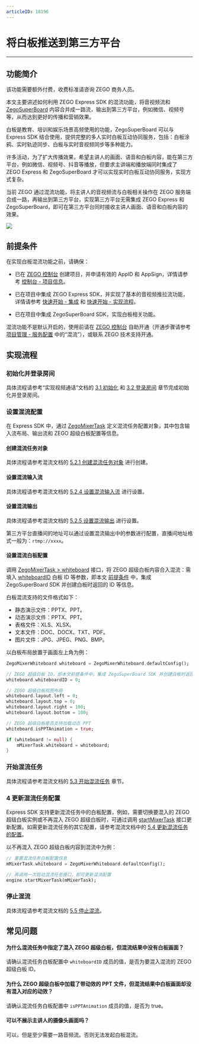 ```yaml
---
articleID: 18196
---
```

# 将白板推送到第三方平台

- - -

## 功能简介

<Warning title="注意">


该功能需要额外付费，收费标准请咨询 ZEGO 商务人员。  

</Warning>



本文主要讲述如何利用 ZEGO Express SDK 的混流功能，将音视频流和 [ZegoSuperBoard](https://doc-zh.zego.im/article/11287) 内容合并成一路流，输出到第三方平台，例如微信、视频号等，从而达到更好的传播和营销效果。

白板是教育、培训和娱乐场景高频使用的功能，ZegoSuperBoard 可以与 Express SDK 结合使用，提供完整的多人实时白板互动协同服务，包括：白板涂鸦、实时轨迹同步、白板与实时音视频同步等多种能力。

许多活动，为了扩大传播效果，希望主讲人的画面、语音和白板内容，能在第三方平台，例如微信、视频号、抖音等播放，但要求主讲端和播放端同时集成了 ZEGO Express 和 ZegoSuperBoard 才可以实现实时白板互动协同服务，实现方式复杂。

当前 ZEGO 通过混流功能，将主讲人的音视频流与白板相关操作在 ZEGO 服务端合成一路，再输出到第三方平台，实现第三方平台无需集成 ZEGO Express 和 ZegoSuperBoard，即可在第三方平台同时接收主讲人画面、语音和白板内容的效果。

<Frame width="512" height="auto" caption=""><img src="https://storage.zego.im/sdk-doc/Pics/Express/whiteboard_mixer.jpeg" /></Frame>

## 前提条件

在实现白板混流功能之前，请确保：

- 已在 [ZEGO 控制台](https://console.zego.im) 创建项目，并申请有效的 AppID 和 AppSign，详情请参考 [控制台 - 项目信息](https://doc-zh.zego.im/article/12107)。
- 已在项目中集成 ZEGO Express SDK，并实现了基本的音视频推拉流功能，详情请参考 [快速开始 - 集成](!Integration/SDK_Integration) 和 [快速开始 - 实现流程](!Integration/Solution_Implementation)。

- 已在项目中集成 ZegoSuperBoard SDK，实现白板相关功能。

<Warning title="注意">


混流功能不是默认开启的，使用前请在 [ZEGO 控制台](https://console.zego.im) 自助开通（开通步骤请参考 [项目管理 - 服务配置](https://doc-zh.zego.im/article/14214) 中的“混流”），或联系 ZEGO 技术支持开通。

</Warning>




## 实现流程

### 初始化并登录房间

具体流程请参考“实现视频通话”文档的 [3.1 初始化](!Integration/Solution_Implementation#4_1) 和 [3.2 登录房间](!Integration/Solution_Implementation#4_2) 章节完成初始化并登录房间。

### 设置混流配置

在 Express SDK 中，通过 [ZegoMixerTask](https://doc-zh.zego.im/unique-api/express-video-sdkhttps://doc-zh.zego.im/article/dart_flutter/zego_express_engine/ZegoMixerTask-class.html) 定义混流任务配置对象，其中包含输入流布局、输出流和 ZEGO 超级白板配置等信息。

#### 创建混流任务对象

具体流程请参考混流文档的 [5.2.1 创建混流任务对象](!Other_Functions/Mixer#5_2_1) 进行创建。

#### 设置混流输入流

具体流程请参考混流文档的 [5.2.4 设置混流输入流](!Other_Functions/Mixer#5_2_4) 进行设置。

#### 设置混流输出

具体流程请参考混流文档的 [5.2.5 设置混流输出](!Other_Functions/Mixer#5_2_5) 进行设置。

<Note title="说明">



第三方平台直播间的地址可以通过设置混流输出中的参数进行配置，直播间地址格式一般为：`rtmp://xxxx`。

</Note>




#### 设置混流白板配置

调用 [ZegoMixerTask > whiteboard](https://doc-zh.zego.im/unique-api/express-video-sdkhttps://doc-zh.zego.im/article/dart_flutter/zego_express_engine/ZegoMixerTask/whiteboard.html) 接口，将 ZEGO 超级白板内容合入混流：需填入 [whiteboardID](https://doc-zh.zego.im/unique-api/express-video-sdkhttps://doc-zh.zego.im/article/dart_flutter/zego_express_engine/ZegoMixerWhiteboard/whiteboardID.html) 白板 ID 等参数，即本文 [前提条件](!Push_the_whiteboard#2) 中，集成 ZegoSuperBoard SDK 并创建白板时返回的 ID 等信息。

<Note title="说明">


白板混流支持的文件格式如下：
- 静态演示文件：PPTX、PPT。
- 动态演示文件：PPTX、PPT。
- 表格文件：XLS、XLSX。
- 文本文件：DOC、DOCX、TXT、PDF。
- 图片文件：JPG、JPEG、PNG、BMP。


</Note>



以白板布局放置于画面左上角为例：

```dart
ZegoMixerWhiteboard whiteboard = ZegoMixerWhiteboard.defaultConfig();

// ZEGO 超级白板 ID，即本文前提条件中，集成 ZegoSuperBoard SDK 并创建白板时返回的 ID
whiteboard.whiteboardID = 0;

// ZEGO 超级白板视图布局
whiteboard.layout.left = 0;
whiteboard.layout.top = 0;
whiteboard.layout.right = 100;
whiteboard.layout.bottom = 100;

// ZEGO 超级白板是否支持加载动态 PPT
whiteboard.isPPTAnimation = true;

if (whiteboard != null) {
    mMixerTask.whiteboard = whiteboard;
}
```

### 开始混流任务

具体流程请参考混流文档的 [5.3 开始混流任务](!Other_Functions/Mixer#5_3) 章节。


### 4 更新混流任务配置

Express SDK 支持更新混流任务中的白板配置，例如，需要切换要混入的 ZEGO 超级白板实例或不再混入 ZEGO 超级白板时，可通过调用 [startMixerTask](https://doc-zh.zego.im/unique-api/express-video-sdkhttps://doc-zh.zego.im/article/dart_flutter/zego_express_engine/ZegoExpressEngineMixer/startMixerTask.html) 接口更新配置。如需更新混流任务的其它配置，请参考混流文档中的 [5.4 更新混流任务的配置](!Other_Functions/Mixer#5_4)。

以不再混入 ZEGO 超级白板内容到混流中为例：

```dart
// 重置混流任务白板配置信息
mMixerTask.whiteboard = ZegoMixerWhiteboard.defaultConfig();

// 再调用一次启动混流任务接口，即可更新混流配置
engine.startMixerTask(mMixerTask);
```

### 停止混流

具体流程请参考混流文档的 [5.5 停止混流](!Other_Functions/Mixer#5_5)。


## 常见问题

#### 为什么混流任务中指定了混入 ZEGO 超级白板，但混流结果中没有白板画面？

  请确认混流任务白板配置中 `whiteboardID` 成员的值，是否为要混入混流的 ZEGO 超级白板 ID。

#### 为什么 ZEGO 超级白板中加载了带动效的 PPT 文件，但混流结果中白板画面却没有混入对应的动效？

  请确认混流任务白板配置中 `isPPTAnimation` 成员的值，是否为 true。

#### 可以不展示主讲人的摄像头画面吗？
可以，但是至少需要一路音频流。否则无法发起白板混流。
